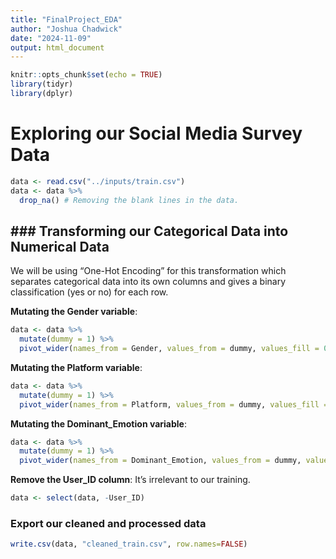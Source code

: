 ```yaml
---
title: "FinalProject_EDA"
author: "Joshua Chadwick"
date: "2024-11-09"
output: html_document
---
```


```r
knitr::opts_chunk$set(echo = TRUE)
library(tidyr)
library(dplyr)
```

# Exploring our Social Media Survey Data
```r
data <- read.csv("../inputs/train.csv")
data <- data %>%
  drop_na() # Removing the blank lines in the data.
```

### Transforming our Categorical Data into Numerical Data
----------------
We will be using "One-Hot Encoding" for this transformation which separates categorical data into its own columns and gives a binary classification (yes or no) for each row.

**Mutating the Gender variable**:
```r
data <- data %>%
  mutate(dummy = 1) %>%
  pivot_wider(names_from = Gender, values_from = dummy, values_fill = 0) # Fill spaces without the given gender category with 0.
```

**Mutating the Platform variable**:
```r
data <- data %>%
  mutate(dummy = 1) %>%
  pivot_wider(names_from = Platform, values_from = dummy, values_fill = 0) # Fill spaces without the given gender category with 0.
```

**Mutating the Dominant_Emotion variable**:
```r
data <- data %>%
  mutate(dummy = 1) %>%
  pivot_wider(names_from = Dominant_Emotion, values_from = dummy, values_fill = 0) # Fill spaces without the given gender category with 0.
```

**Remove the User_ID column**:
It's irrelevant to our training.
```r
data <- select(data, -User_ID)
```

### Export our cleaned and processed data
```r
write.csv(data, "cleaned_train.csv", row.names=FALSE)
```